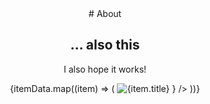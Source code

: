 
<Header />
<Main>
# About

## ... also this

I also hope it works!

<ImageList variant="masonry" cols={3} gap={8}>
  {itemData.map((item) => (
    <ImageListItem key={item.id}>
      <img
        src={`${item.img}?w=248&fit=crop&auto=format`}
        srcSet={`${item.img}?w=248&fit=crop&auto=format&dpr=2 2x`}
        alt={item.title}
        loading="lazy"
      />
      <ImageListItemBar
          title={item.title}
          subtitle={item.author}
          actionIcon={
            <IconButton
              sx={{ color: 'rgba(255, 255, 255, 0.54)' }}
              aria-label={`info about ${item.title}`}
            >
              <InfoIcon />
            </IconButton>
            }
          />
    </ImageListItem>
  ))}
</ImageList>
</Main>
<Footer />